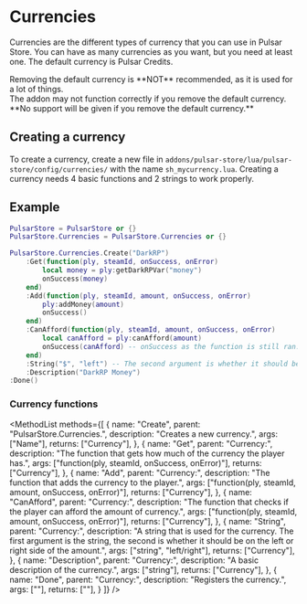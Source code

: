 
# Currencies
Currencies are the different types of currency that you can use in Pulsar Store. You can have as many currencies as you want, but you need at least one. The default currency is Pulsar Credits.

<Callout emoji="⚠️">
	Removing the default currency is **NOT** recommended, as it is used for a lot of things.<br/>
	The addon may not function correctly if you remove the default currency.<br/>
	**No support will be given if you remove the default currency.**
</Callout>

## Creating a currency
To create a currency, create a new file in `addons/pulsar-store/lua/pulsar-store/config/currencies/` with the name `sh_mycurrency.lua`.
Creating a currency needs 4 basic functions and 2 strings to work properly.

## Example
```lua
PulsarStore = PulsarStore or {}
PulsarStore.Currencies = PulsarStore.Currencies or {}

PulsarStore.Currencies.Create("DarkRP")
    :Get(function(ply, steamId, onSuccess, onError)
        local money = ply:getDarkRPVar("money")
        onSuccess(money)
    end)
    :Add(function(ply, steamId, amount, onSuccess, onError)
        ply:addMoney(amount)
        onSuccess()
    end)
    :CanAfford(function(ply, steamId, amount, onSuccess, onError)
        local canAfford = ply:canAfford(amount)
        onSuccess(canAfford) -- onSuccess as the function is still ran. onError is only ran if the function fails.
    end)
    :String("$", "left") -- The second argument is whether it should be on the left or right side of the amount
    :Description("DarkRP Money")
:Done()
```

### Currency functions
<MethodList methods={[
	{
		name: "Create",
		parent: "PulsarStore.Currencies.",
		description: "Creates a new currency.",
		args: ["Name"],
		returns: ["Currency"],
	},
	{
		name: "Get",
		parent: "Currency:",
		description: "The function that gets how much of the currency the player has.",
		args: ["function(ply, steamId, onSuccess, onError)"],
		returns: ["Currency"],
	},
	{
		name: "Add",
		parent: "Currency:",
		description: "The function that adds the currency to the player.",
		args: ["function(ply, steamId, amount, onSuccess, onError)"],
		returns: ["Currency"],
	},
	{
		name: "CanAfford",
		parent: "Currency:",
		description: "The function that checks if the player can afford the amount of currency.",
		args: ["function(ply, steamId, amount, onSuccess, onError)"],
		returns: ["Currency"],
	},
	{
		name: "String",
		parent: "Currency:",
		description: "A string that is used for the currency. The first argument is the string, the second is whether it should be on the left or right side of the amount.",
		args: ["string", "left/right"],
		returns: ["Currency"],
	},
	{
		name: "Description",
		parent: "Currency:",
		description: "A basic description of the currency.",
		args: ["string"],
		returns: ["Currency"],
	},
	{
		name: "Done",
		parent: "Currency:",
		description: "Registers the currency.",
		args: [""],
		returns: [""],
	}
]} />